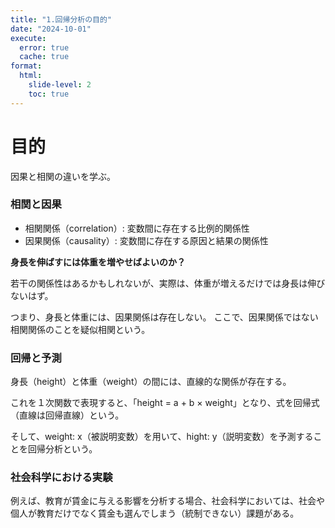 ```yaml
---
title: "1.回帰分析の目的"
date: "2024-10-01"
execute: 
  error: true
  cache: true
format:
  html: 
    slide-level: 2
    toc: true
---
```


# 目的
因果と相関の違いを学ぶ。

### 相関と因果
- 相関関係（correlation）: 変数間に存在する比例的関係性
- 因果関係（causality）: 変数間に存在する原因と結果の関係性

**身長を伸ばすには体重を増やせばよいのか？**  

若干の関係性はあるかもしれないが、実際は、体重が増えるだけでは身長は伸びないはず。

つまり、身長と体重には、因果関係は存在しない。
ここで、因果関係ではない相関関係のことを疑似相関という。  

### 回帰と予測
身長（height）と体重（weight）の間には、直線的な関係が存在する。  

これを１次関数で表現すると、「height = a + b × weight」となり、式を回帰式（直線は回帰直線）という。  

そして、weight: x（被説明変数）を用いて、hight: y（説明変数）を予測することを回帰分析という。  

### 社会科学における実験
例えば、教育が賃金に与える影響を分析する場合、社会科学においては、社会や個人が教育だけでなく賃金も選んでしまう（統制できない）課題がある。
